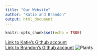 ```yaml
---
title: "Our Website"
author: "Katie and Brandon"
output: html_document
---
```


```r
knitr::opts_chunk$set(echo = TRUE)

```

[Link to Katie's Github account](https://github.com/therkildsen-class/ntres-6940-katielee38)
<br>
[Link to Brandon's Github account](https://github.com/bnathasingh)
![Plants](https://hips.hearstapps.com/hmg-prod.s3.amazonaws.com/images/plants-index-1558561755.png?crop=0.945xw:0.707xh;0,0.190xh&resize=1200:*)